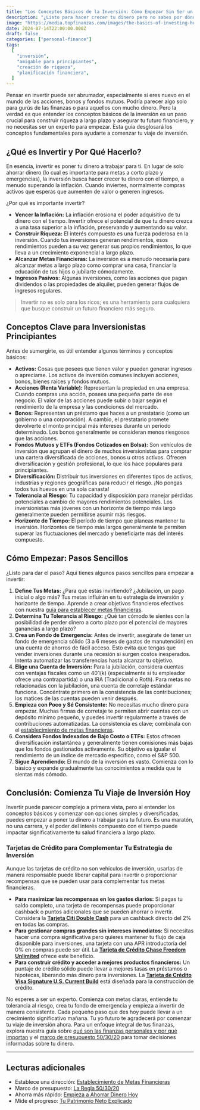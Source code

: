 ```yaml
---
title: "Los Conceptos Básicos de la Inversión: Cómo Empezar Sin Ser un Experto"
description: "¿Listo para hacer crecer tu dinero pero no sabes por dónde empezar? Aprende los conceptos fundamentales de la inversión en esta guía para principiantes."
image: "https://media.topfinanzas.com/images/the-basics-of-investing-how-to-get-started-without-being-an-expert.webp"
date: 2024-07-14T22:00:00.000Z
draft: false
categories: ["personal-finance"]
tags:
  [
    "inversión",
    "amigable para principiantes",
    "creación de riqueza",
    "planificación financiera",
  ]
---
```


Pensar en invertir puede ser abrumador, especialmente si eres nuevo en el mundo de las acciones, bonos y fondos mutuos. Podría parecer algo solo para gurús de las finanzas o para aquellos con mucho dinero. Pero la verdad es que entender los conceptos básicos de la inversión es un paso crucial para construir riqueza a largo plazo y asegurar tu futuro financiero, y no necesitas ser un experto para empezar. Esta guía desglosará los conceptos fundamentales para ayudarte a comenzar tu viaje de inversión.

## ¿Qué es Invertir y Por Qué Hacerlo?

En esencia, invertir es poner tu dinero a trabajar para ti. En lugar de solo ahorrar dinero (lo cual es importante para metas a corto plazo y emergencias), la inversión busca hacer crecer tu dinero con el tiempo, a menudo superando la inflación. Cuando inviertes, normalmente compras activos que esperas que aumenten de valor o generen ingresos.

¿Por qué es importante invertir?

- **Vencer la Inflación:** La inflación erosiona el poder adquisitivo de tu dinero con el tiempo. Invertir ofrece el potencial de que tu dinero crezca a una tasa superior a la inflación, preservando y aumentando su valor.
- **Construir Riqueza:** El interés compuesto es una fuerza poderosa en la inversión. Cuando tus inversiones generan rendimientos, esos rendimientos pueden a su vez generar sus propios rendimientos, lo que lleva a un crecimiento exponencial a largo plazo.
- **Alcanzar Metas Financieras:** La inversión es a menudo necesaria para alcanzar metas a largo plazo como comprar una casa, financiar la educación de tus hijos o jubilarte cómodamente.
- **Ingresos Pasivos:** Algunas inversiones, como las acciones que pagan dividendos o las propiedades de alquiler, pueden generar flujos de ingresos regulares.

> Invertir no es solo para los ricos; es una herramienta para cualquiera que busque construir un futuro financiero más seguro.

## Conceptos Clave para Inversionistas Principiantes

Antes de sumergirte, es útil entender algunos términos y conceptos básicos:

- **Activos:** Cosas que posees que tienen valor y pueden generar ingresos o apreciarse. Los activos de inversión comunes incluyen acciones, bonos, bienes raíces y fondos mutuos.
- **Acciones (Renta Variable):** Representan la propiedad en una empresa. Cuando compras una acción, posees una pequeña parte de ese negocio. El valor de las acciones puede subir o bajar según el rendimiento de la empresa y las condiciones del mercado.
- **Bonos:** Representan un préstamo que haces a un prestatario (como un gobierno o una corporación). A cambio, el prestatario promete devolverte el monto principal más intereses durante un período determinado. Los bonos generalmente se consideran menos riesgosos que las acciones.
- **Fondos Mutuos y ETFs (Fondos Cotizados en Bolsa):** Son vehículos de inversión que agrupan el dinero de muchos inversionistas para comprar una cartera diversificada de acciones, bonos u otros activos. Ofrecen diversificación y gestión profesional, lo que los hace populares para principiantes.
- **Diversificación:** Distribuir tus inversiones en diferentes tipos de activos, industrias y regiones geográficas para reducir el riesgo. ¡No pongas todos tus huevos en una sola canasta!
- **Tolerancia al Riesgo:** Tu capacidad y disposición para manejar pérdidas potenciales a cambio de mayores rendimientos potenciales. Los inversionistas más jóvenes con un horizonte de tiempo más largo generalmente pueden permitirse asumir más riesgos.
- **Horizonte de Tiempo:** El período de tiempo que planeas mantener tu inversión. Horizontes de tiempo más largos generalmente te permiten superar las fluctuaciones del mercado y beneficiarte más del interés compuesto.

## Cómo Empezar: Pasos Sencillos

¿Listo para dar el paso? Aquí tienes algunos pasos sencillos para empezar a invertir:

1. **Define Tus Metas:** ¿Para qué estás invirtiendo? ¿Jubilación, un pago inicial o algo más? Tus metas influirán en tu estrategia de inversión y horizonte de tiempo. Aprende a crear objetivos financieros efectivos con nuestra [guía para establecer metas financieras](/personal-finance/setting-financial-goals-a-beginners-guide-to-planning-your-future).
2. **Determina Tu Tolerancia al Riesgo:** ¿Qué tan cómodo te sientes con la posibilidad de perder dinero a corto plazo por el potencial de mayores ganancias a largo plazo?
3. **Crea un Fondo de Emergencia:** Antes de invertir, asegúrate de tener un fondo de emergencia sólido (3 a 6 meses de gastos de manutención) en una cuenta de ahorros de fácil acceso. Esto evita que tengas que vender inversiones durante una recesión si surgen costos inesperados. Intenta automatizar las transferencias hasta alcanzar tu objetivo.
4. **Elige una Cuenta de Inversión:** Para la jubilación, considera cuentas con ventajas fiscales como un 401(k) (especialmente si tu empleador ofrece una contrapartida) o una IRA (Tradicional o Roth). Para metas no relacionadas con la jubilación, una cuenta de corretaje estándar funciona. Concéntrate primero en la consistencia de las contribuciones; los matices de las cuentas pueden venir después.
5. **Empieza con Poco y Sé Consistente:** No necesitas mucho dinero para empezar. Muchas firmas de corretaje te permiten abrir cuentas con un depósito mínimo pequeño, y puedes invertir regularmente a través de contribuciones automatizadas. La consistencia es clave; combínala con el [establecimiento de metas financieras](/personal-finance/setting-financial-goals-a-beginners-guide-to-planning-your-future).
6. **Considera Fondos Indexados de Bajo Costo o ETFs:** Estos ofrecen diversificación instantánea y generalmente tienen comisiones más bajas que los fondos gestionados activamente. Su objetivo es igualar el rendimiento de un índice de mercado específico, como el S&P 500.
7. **Sigue Aprendiendo:** El mundo de la inversión es vasto. Comienza con lo básico y expande gradualmente tus conocimientos a medida que te sientas más cómodo.

## Conclusión: Comienza Tu Viaje de Inversión Hoy

Invertir puede parecer complejo a primera vista, pero al entender los conceptos básicos y comenzar con opciones simples y diversificadas, puedes empezar a poner tu dinero a trabajar para tu futuro. Es una maratón, no una carrera, y el poder del interés compuesto con el tiempo puede impactar significativamente tu salud financiera a largo plazo.

<AdZone id="us_site_4" />

### Tarjetas de Crédito para Complementar Tu Estrategia de Inversión

Aunque las tarjetas de crédito no son vehículos de inversión, usarlas de manera responsable puede liberar capital para invertir o proporcionar recompensas que se pueden usar para complementar tus metas financieras.

- **Para maximizar las recompensas en los gastos diarios:** Si pagas tu saldo completo, una tarjeta de recompensas puede proporcionar cashback o puntos adicionales que se pueden ahorrar o invertir. Considera la [**Tarjeta Citi Double Cash**](/financial-solutions/citi-double-cash-credit-card-benefits) para un cashback directo del 2% en todas las compras.
- **Para gestionar compras grandes sin intereses inmediatos:** Si necesitas hacer una compra significativa pero quieres mantener tu flujo de caja disponible para inversiones, una tarjeta con una APR introductoria del 0% en compras puede ser útil. La [**Tarjeta de Crédito Chase Freedom Unlimited**](/financial-solutions/chase-freedom-unlimited-credit-card-benefits) ofrece este beneficio.
- **Para construir crédito y acceder a mejores productos financieros:** Un puntaje de crédito sólido puede llevar a mejores tasas en préstamos o hipotecas, liberando más dinero para inversiones. La [**Tarjeta de Crédito Visa Signature U.S. Current Build**](/financial-solutions/visa-signature-us-current-build-credit-card-benefits) está diseñada para la construcción de crédito.

No esperes a ser un experto. Comienza con metas claras, entiende tu tolerancia al riesgo, crea tu fondo de emergencia y empieza a invertir de manera consistente. Cada pequeño paso que des hoy puede llevar a un crecimiento significativo mañana. Tu yo futuro te agradecerá por comenzar tu viaje de inversión ahora. Para un enfoque integral de tus finanzas, explora nuestra guía sobre [qué son las finanzas personales y por qué importan](/personal-finance/what-is-personal-finance-and-why-does-it-matter) y el [marco de presupuesto 50/30/20](/personal-finance/the-50-30-20-rule-explained-simple-budgeting-that-actually-works) para tomar decisiones informadas sobre tu dinero.

---

## Lecturas adicionales

- Establece una dirección: [Establecimiento de Metas Financieras](/personal-finance/setting-financial-goals-a-beginners-guide-to-planning-your-future)
- Marco de presupuesto: [La Regla 50/30/20](/personal-finance/the-50-30-20-rule-explained-simple-budgeting-that-actually-works)
- Ahorra más rápido: [Empieza a Ahorrar Dinero Hoy](/personal-finance/simple-ways-to-start-saving-money-today-even-on-a-tight-budget)
- Mide el progreso: [Tu Patrimonio Neto Explicado](/personal-finance/your-net-worth-explained-what-it-is-and-how-to-calculate-it)

